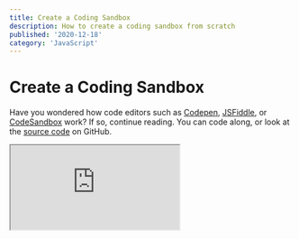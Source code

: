 ```yaml
---
title: Create a Coding Sandbox
description: How to create a coding sandbox from scratch
published: '2020-12-18'
category: 'JavaScript'
---
```


# Create a Coding Sandbox

Have you wondered how code editors such as [Codepen](https://codepen.io/), [JSFiddle](https://jsfiddle.net/), or [CodeSandbox](https://codesandbox.io/) work? If so, continue reading. You can code along, or look at the [source code](https://github.com/mattcroat/javascript-sandbox) on GitHub.

<Iframe
  title="JavaScript Sandbox"
  src="https://javascriptsandbox.netlify.app/"
/>

Visit [JavaScript Sandbox](https://javascriptsandbox.netlify.app/)

## What You'll Learn

- Using the HTML &lt;iframe&gt; tag to create a live coding environment
- Implementing the Monaco (VS Code) Editor
- How Babel works
- Native JavaScript modules (often abbreviated as ESM)
- Use of closures by writing a debounce function
- Writing helper functions to make DOM (Document Object Model) manipulation easier
- Displaying errors from the console in the UI (user interface)
- Regex replacement

Let's start by playing detective 🔎, and examining Codepen's source code through the lens of our developer tools. This part is optional, as I only want to share my thought process with you.

If you're in a new pen on Codepen, press <kbd>Ctrl</kbd> + <kbd>Shift</kbd> + <kbd>I</kbd> to bring up the developers tools and inspecting the right side column. We notice something interesting. It's an [iframe](https://developer.mozilla.org/en-US/docs/Web/HTML/Element/iframe)! You can imagine an iframe as a separate page inside another page. By definition "it's a nested browsing context, embedding another HTML page into the current one."

<Image
  height="745px"
  width="1276px"
  src="/images/create-a-coding-sandbox/codepen.png"
  alt="Codepen"
/>

An iframe behaves just like a regular page, but contained into it's own microcosm. This sounds like the perfect spot for a playground. We can already make a couple of observations.

## Observations

- The iframe behaves just like a regular page
- User inputs something on the left side (regular page)
- Output displays on the right (iframe)
- We can execute JavaScript

Now, any input would do. It can be just a plain textarea. It just happens that these sites are using "fancy" textareas that do syntax highlighting and other things for you. Codepen, and JSFiddle for example use [CodeMirror](https://codemirror.net/). CodeSandbox on the other hand is a lot more involved, and it's basically an IDE (integrated development environment) inside your browser. It uses the [Monaco Editor](https://microsoft.github.io/monaco-editor/index.html) just like [VS Code](https://code.visualstudio.com/) does. That's what I decided to use for this project.

We won't need any bundlers, or build tools. The only thing I would advise is to get the [Live Server](https://marketplace.visualstudio.com/items?itemName=ritwickdey.LiveServer) extension for VS Code so you can start a development server because otherwise it won't work due to the limitations of using the file protocol. If you prefer using something else, go ahead.

## Getting Started

That being said, start by creating a folder `js-sandbox`. Inside create another folder `src`, and a `index.html` file. Inside `src` create `src/app.js`, and `src/style.css`.

Keep in mind that for _Live Server_ to work it requires you to have a folder open inside VS Code. You can then start Live Server from `index.html` by pressing <kbd>F1</kbd> or <kbd>Ctrl</kbd> + <kbd>Shift</kbd> + <kbd>P</kbd> to open your [command palette](https://code.visualstudio.com/docs/getstarted/userinterface#_command-palette) and find "Open with Live Server". You can also right click on the file, or press the bottom right "Go Live" button.

## Markup

Your `index.html` should look like this.

```html:index.html
<!DOCTYPE html>
<html lang="en">
  <head>
    <meta charset="UTF-8" />
    <meta name="viewport" content="width=device-width, initial-scale=1.0" />
    <title>JavaScript Sandbox</title>
    <link rel="stylesheet" href="./src/style.css" />
    <script src="./src/app.js" type="module"></script>
  </head>
  <body>
    <div class="code">
      <textarea id="editor" spellcheck="false"></textarea>
    </div>

    <div class="result">
      <div id="output">
        <iframe id="iframe"></iframe>
        <div id="errors" class="hidden"></div>
      </div>
      <div id="source"></div>
    </div>
  </body>
</html>
```

Notice that instead of including our script in the `body`, we've done so in the `head` of our document. This is possible due to the `defer` property which waits for the page to load before running JavaScript. Before we could also use the [DOMContentLoaded](https://developer.mozilla.org/en-US/docs/Web/API/Document/DOMContentLoaded_event) event listener to make sure our JavaScript doesn't run before the DOM is loaded.

In this case, we don't have to include it because _modules_ use it by default. In the past we had to use a bundler such as [Webpack](https://webpack.js.org/), or [Parcel](https://parceljs.org/) to be able to understand and resolve dependencies from NPM packages, and to use the `import` syntax. That's no longer the case with browsers now natively supporting modules. In the future, instead of using bundlers in development, they're going to be an optimization step when shipping code to the browser.

The downside is that we need to repack older packages not using ES modules so they work. This is where [Skypack](https://www.skypack.dev/) comes in to bridge the gap. If you've heard about the [Node](https://nodejs.org/en/) competitor [Deno](https://deno.land/), it's the same concept how it deals with packages. Instead of having to do `npm install package` and dealing with `node_modules` you simply use a url to import the package which is smart enough to resolve the dependenices, and do the caching over a CDN (content delivery network).

```html:example.html
<button id="btn">Click</button>

<script type="module">
  import confetti from 'https://cdn.skypack.dev/canvas-confetti'
  btn.onclick = confetti
</script>
```

One thing to note is that `defer` only works when you include `src`, or if it's a module. If any of this is unfamiliar to you, take some time to research each subject, because modules are an important aspect of JavaScript.

## Styles

For the most part, it's a simple layout. Just paste and forget these styles in `style.css` so we can focus on JavaScript.

```css:style.css
@import url('https://fonts.googleapis.com/css2?family=Inter:wght@400;700&display=swap');
@import url('https://fonts.googleapis.com/css2?family=IBM+Plex+Mono&display=swap');

:root {
  --font-size: 1.25rem;
  --spacing: 2rem;
  --sans-serif: 'Inter', sans-serif;
  --mono: 'IBM Plex Mono', monospace;
}

* {
  margin: 0;
  padding: 0;
  /*
    uses any border and padding as part of the
    element's width and height
  */
  box-sizing: border-box;
}

body {
  display: flex;
  color: seashell;
  font-family: var(--sans-serif);
  font-size: var(--font-size);
  overflow: hidden;
}

h3 {
  position: absolute;
  right: 20px;
  font-size: 1rem;
  background-color: wheat;
  color: hsl(0, 0%, 12%);
  padding: 0.4rem 0.8rem;
  border-radius: 4px;
}

.code,
.result {
  height: 100vh;
  width: 100%;
}

#editor {
  height: 100%;
  min-width: 50vw;
  max-width: 100vw;
  /* makes the element resize like a textarea */
  resize: horizontal;
  overflow: hidden;
}

.result {
  display: flex;
  flex-direction: column;
}

#output,
#source {
  position: relative;
  height: 50%;
  background-color: hsl(0, 0%, 12%);
  overflow-x: hidden;
}

#iframe {
  height: 100%;
  width: 100%;
  border: none;
}

#errors {
  padding: var(--spacing);
  color: tomato;
}

#errors pre {
  max-width: 80%;
}

#source {
  padding: 1rem var(--spacing);
  border-top: 2px solid hsl(0, 0%, 10%);
  line-height: 1.6;
}

pre {
  font-family: var(--mono);
  /* changes how text is displayed in a pre */
  white-space: pre-wrap;
  word-wrap: break-word;
}

.hidden {
  display: none;
}

@media (max-width: 800px) {
  body {
    display: block;
    overflow: scroll;
  }

  .code,
  .result {
    height: 50vh;
  }

  #editor {
    resize: none;
  }

  #output {
    height: 100%;
  }

  #source {
    display: none;
  }
}
```

## The Sandbox

Inside `src` create a `utility.js`. Here we're going to put our helper functions.

```js:utility.js
export function getEl(id) {
  // returns element by id
  return document.getElementById(id)
}

export function createEl(tag, content) {
  if (content) {
    // creates a nice API like createEl('h1, 'Hello, World!')
    const domEl = document.createElement(tag)
    domEl.innerText = content

    return domEl
  }

  return document.createElement(tag)
}
```

We're set! Head back to `app.js` and let's get started. First let's import the utilities, and grab the DOM elements.

```js:app.js
import { createEl, getEl } from './utility.js'

const outputEl = getEl('output')
const iframeEl = getEl('iframe')
const errorsEl = getEl('errors')

const editorEl = getEl('editor')
const sourceEl = getEl('source')
```

The \*_.js_ extension is required. If you work with a bundler like Webpack you don't have to since it handles that for you.

Let's add a way to get the input, and output it. We're using a textarea to focus on the main concept, instead of implementation.

How do we modify the contents of an iframe? The easiest method is using the [srcdoc](https://developer.mozilla.org/en-US/docs/Web/API/HTMLIFrameElement/srcdoc) method which specifies the content of an iframe. To achieve the live update effect, we're just going to attach a `keyup` event listener to our textarea.

```js:app.js
function getCode() {
  // get contents of the textarea
  return editorEl.value
}

function setIframeContent(code) {
  const source = `
    <html>
    <head>
      <style>
        @import url('https://fonts.googleapis.com/css2?family=Inter:wght@400;700&display=swap');

        body {
          font-family: 'Inter', sans-serif;
          overflow: hidden;
        }

        .app {
          padding: 0 2rem;
          color: snow;
        }

        .app a {
          color: wheat;
        }
      </style>
    </head>
    <body>
      <div id="app"></div>

      <script src="https://cdn.skypack.dev/@babel/standalone" type="module"></script>
      <script type="text/babel" data-type="module">
        ${code}
      </script>
    </body>
    </html>
  `

  iframeEl.srcdoc = source
}


function updateUI() {
  // get what we typed
  const code = getCode()
  // pass it to update the iframe
  setIframeContent(code)
}

// handler
function handleKeyUp() {
  updateUI()
}

// keyup listener
editorEl.addEventListener('keyup', handleKeyUp)
```

This is basically building our "template" to pass to the iframe. You can realize how easily you can make Codepen out of this. In this case we're going to focus on JavaScript. In reality you can pass anything such as HTML, CSS, and JavaScript to it. In fact, I encourage you to stop what you're doing, and do it just to learn.

Congrats! Try it out.

<Image
  height="843px"
  width="1300px"
  src="/images/create-a-coding-sandbox/hello-world.png"
  alt="Hello, World!"
/>

I included an empty div to have a mount point for frameworks like [React](https://reactjs.org/), and [Vue](https://vuejs.org/). My primary goal is to not recreate Codepen, but to dive deeper into how it works. You can repurpose this to anything you want.

If you're cool, we can proceed. I mentioned something about transpiled code, but that might not mean anything to you. This is where [Babel](https://babeljs.io/) comes in. Babel is a JavaScript compiler that can take modern JavaScript syntax that might not be supported across browsers, and transpile (you might hear compile, it's interchangable) it to an older version of JavaScript. This enables us to write modern JavaScript today, and let Babel do the hard work. Modern development wouldn't be the same, or possible without it.

Where Babel is also useful, is transpiling [JSX](https://reactjs.org/docs/introducing-jsx.html) (JavaScript XML, used in place of HTML popularized by frameworks like React) to what browsers can understand, and it has other presets, and plugins. The last part isn't important if you don't know React.

The _text/babel_ type let's Babel know to process the code, and we have to include a special [data attribute](https://developer.mozilla.org/en-US/docs/Learn/HTML/Howto/Use_data_attributes) to use modules with Babel.

```js:example.js
// ES6+ code
const banana = 'banana'

// Babel ES5 output
var banana = 'banana'
```

This is a boring example, but it gets a lot cooler when using [syntactic sugar](https://en.wikipedia.org/wiki/Syntactic_sugar) like _classes_, and seeing how it works under the hood! We're going to explore this in a moment, since we're going to implement it. This is what gets me more excited than just making another Codepen.

## Babel

You might have noticed the [@babel/standalone](https://babeljs.io/docs/en/babel-standalone.html) import. This let's us use Babel client-side (in the browser). It's perfect for this project. We have to import the package inside the parent `app.js` because iframes are sandboxed (pun intended) so we can't use the one already declared.

```js:app.js
import { transform } from 'https://cdn.skypack.dev/@babel/standalone'
```

The regular import is just `Babel`. We can destructure `transform` from it so we only use what we need.

We're going to add a `transpileCode` function inside `updateUI` and also pass it `code` so we can work with it. You can place it anywhere.

```js:app.js
function transpileCode(code) {
  // the magic sauce used to transpile the code
  const options = { presets: ['es2015-loose', 'react'] }
  // transform returns an object so we can destructure and rename it
  const { code: babelCode } = transform(code, options)

  // it's going to append each time
  // so we need to clear it
  sourceEl.innerHTML = ''

  // using our DOM helpers we created earlier
  const titleEl = createEl('h3', '📜 Source')
  const preEl = createEl('pre', babelCode)

  /*
    <div id="source">
      <h3>📜 Source</h3>
      <pre>...</pre>
    </div>
  */
  sourceEl.append(titleEl, preEl)
}

function updateUI() {
  const code = getCode()

  setIframeContent(code)
  transpileCode(code)
}
```

<Image
  height="1054px"
  width="1922px"
  src="/images/create-a-coding-sandbox/transpiled.png"
  alt="Transpiled code"
/>

[Pre](https://developer.mozilla.org/en-US/docs/Web/HTML/Element/pre) is just a useful tag to show preformatted text. We can also control how the text is formatted in CSS.

We can pass different presets to Babel, telling it what version of JavaScript to target. In this case I'm using the _es2015-loose_ preset and _react_ for [JSX](https://reactjs.org/docs/introducing-jsx.html). The _loose_ in the preset means it's going to output code that's more human readable, and doesn't strictly adhere to the JavaScript specification. If you just used [the destructuring assignment](https://developer.mozilla.org/en-US/docs/Web/JavaScript/Reference/Operators/Destructuring_assignment) for example, it would quickly saturate the output.

I encourage you to play around. These yearly presets have been deprecated for [@babel/preset-env](https://babeljs.io/docs/en/babel-preset-env) which you should use in production. You would just have to replace _es2015-loose_ with _env_.

The last part is the `transform` itself which accepts the _input_, _options_, and returns an object.

```js:example.js
const input = `const getMessage = () => 'Hello, World!'`
const output = Babel.transform(input, { presets: ['env'] }).code
```

There's also a [Babel REPL](https://babeljs.io/repl) you can use to play around. That's how I found out about the presets, because the docs aren't that clear to the uninitiated. I won't go into the minutia of how Babel works under the hood, unless you want to read about [ASTs](https://en.wikipedia.org/wiki/Abstract_syntax_tree) (abstract syntax tree), and because I only understand the concepts.

## Regex Replacement

We can import NPM packages straight into our code, instead of appending them as a script like Codepen would. That means they're also going to get transpiled. We can fix that by using _regex_ to remove them before they get transpiled. You might have noticed the _/\*#\_\_PURE\_\_\*/_ string created by Babel. Since we only care about the output, we're also going to remove it.

You don't need to understand regex, but if you want you can use [RegExr] to examine an expression. I know enough myself to be able to read it, since I rarely use it. When I need it, I just search for what I'm looking for, and it works out. First let's add some regex patterns at the top of `app.js`, right below where we grab the DOM elements.

```js:app.js
const importsMatchRegex = /import(?:["'\s]*([\w*{}\n\r\t, ]+)from\s*)?["'\s].*([@\w/_-]+)["'\s].*/g
const stringMatchRegex = /\/\*#__PURE__\*\//g
```

The [imports regex](https://gist.github.com/manekinekko/7e58a17bc62a9be47172) just matches anything that starts with _import_ and could be a default or named import spanning multiple lines. For the string regex we just target the specified string and escape the special characters with slashes.

Regex itself isn't hard, it's just hard to read. If you need to use it, just reach for a battle-tested one because there might be edge cases you didn't think of.

We need to update `transpileCode`. We're also going to add a `format` function above it that's going to abstract the regex replacement code so it looks neat. I don't look in advance to break code up like this. In fact it's spaghetti, before I decide to clean it up.

```js:app.js
// makes for a nicer API to work with
function format(string, regex, replacement = '') {
  return string.replace(regex, replacement).trim()
}

function transpileCode(code) {
  // remove the imports before transform
  const codeToTranspile = format(code, importsMatchRegex)

  // the babel sauce
  const options = { presets: ['es2015-loose', 'react'] }
  const { code: babelCode } = transform(codeToTranspile, options)

  // ignore /*#__PURE__*/ from transpiled output
  const transpiledCode = format(babelCode, stringMatchRegex)

  sourceEl.innerHTML = ''

  const titleEl = createEl('h3', '📜 Source')
  const preEl = createEl('pre', transpiledCode)

  sourceEl.append(titleEl, preEl)
}
```

Great, it works! Give it a try.

## Debounce

So far so good, but if we open dev tools and look at the console, there's an avalanche of output. This is not a great user experience. Imagine talking and being interrupted for not finishing your thought. We want to add a delay to the input. This is what's known as a _debounce_. Imagine typing something into a search field that queries an API endpoint. You don't want to spam requests for each typed letter.

Open `utility.js`, and add the `debounce` function — then import it in `app.js`.

```js:utility.js
export function debounce(callback, delay) {
  let timerId

  return () => {
    clearTimeout(timerId)
    timerId = setTimeout(callback, delay)
  }
}
```

```js:app.js
import { createEl, debounce, getEl } from './utility.js'
```

The debounce is just a `setTimeout` that accepts a _callback_ function to run after it's done, and a _delay_ in milliseconds. It returns a function that clears the previous `setTimeout`, and sets a new one. This is possible due to [closures](https://developer.mozilla.org/en-US/docs/Web/JavaScript/Closures).

**A closure is when a function remembers it's outer state, even after execution**.

You could say that "it closes over it". You're using closures in JavaScript without even knowing.

```js:example.js
const greet = () => console.log('Hello, World!')

// if we don't return a function we need to wrap it
document.addEventListener('click', () => debounce(greet, 1000))

// we return a function, so it's good
document.addEventListener('click', debounce(greet, 1000))
```

Even if the functions runs, thanks to _closures_ it remembers the value of `timerId`, so it can clear it.

Try it out yourself! The dev tools are a quick and easy way to get your hands dirty.

Let's update our event listener.

```js:app.js
editorEl.addEventListener('keyup', debounce(handleKeyUp, 1000))
```

## Errors

How do we display errors? We clearly see them in the console. There's a couple of ways. In JavaScript we can rewrite anything, so we could do that for `console` by just redeclaring it.

```js:example.js
console.error = () => {
  // hijack log to output to a DOM element
}
```

This is ugly for many reasons, one of which is overwriting how console itself works.

Fortunately, there's an easier method. We can use the [GlobalEventHandlers.onerror](https://developer.mozilla.org/en-US/docs/Web/API/GlobalEventHandlers/onerror) listener.

It's just a regular listener that we can place on the _window object_, and listen for error messages. It's almost that easy! In our case we have to attach the listener inside our iframe, and somehow send them up to the parent. There's a handy [window.postMessage](https://developer.mozilla.org/en-US/docs/Web/API/Window/postMessage) method for doing such.

If you're wondering, I had weird issues just using it on the parent itself where it would ignore certain types of errors.

We're just going to add another script section at the end of `setIframeContent`. If our code fails at any point, it's not going to run. It needs to be separate. Everything else is the same as before.

```js:app.js
function setIframeContent(code) {
  const source = `
    <!-- ... -->
    <body>
      <!-- ... -->
      <script>
        function handleError({ message: errorMessage }) {
          window.parent.postMessage(errorMessage, '*')
        }

        window.addEventListener('error', handleError)
      </script>
    </body>
  `

  iframeEl.srcdoc = source
}
```

Note that the event listener passes an event object which we can destructure and rename `event.message` from. We specify the sender by saying `window.parent` and the arguments are the _message_, and _target origin URI_ if we want to require it, but the _\*_ symbol let's it be anything.

Great! Now we can listen for any message. Let's add a `message` listener, after our `keyup` listener. We're also going to need a `handleMessage`.

```js:app.js
function handleMessage({ data: errorMessage }) {
  if (typeof errorMessage === 'string') {
    logErrors(errorMessage)
  }
}

window.addEventListener('message', handleMessage)
```

The response we get is `event.data` so we destructure it. We check if `message` is a string, meaning it's our error message because it could be anything.

We're going to send the error message to `logErrors`.

```js:app.js
function logErrors(error) {
  // clear errors
  errorsEl.innerHTML = ''

  // create title and pre element
  const titleEl = createEl('h3', '💩 Oops!')
  const preEl = createEl('pre', error)

  /*
    <div id="errors" class="hidden">
      <h3>💩 Oops!</h3>
      <pre>...</pre>
    </div>
  */
  errorsEl.append(titleEl, preEl)
}
```

One more thing. We need a way to show or hide our iframe, and errors depending if there's any. That's simple enough. There's already a class of `hidden` in `style.css` that just sets `display: none`. We just need to add the JavaScript.

```js:app.js
function logErrors(error) {
  iframeEl.classList.add('hidden')
  errorsEl.classList.remove('hidden')
  // ...
}

function setIframeContent(code) {
  iframeEl.classList.remove('hidden')
  errorsEl.classList.add('hidden')
  // ...
}
```

That's it! We don't make mistakes, just happy little accidents.

<Image
  height="843px"
  width="1300px"
  src="/images/create-a-coding-sandbox/error.png"
  alt="Error message"
/>

## The Editor

The last thing left for us to do is replace our beautiful textarea with [Monaco Editor](https://microsoft.github.io/monaco-editor/index.html) which is easier than you might think. It's going to take more time explaining the details how I got it to work over a CDN, which I wouldn't recommend doing. I just wanted to avoid using a bundler, which would have been even easier.

First we need to edit `index.html`.

```diff:index.html
<div class="code">
- <textarea id="editor" spellcheck="false"></textarea>
+ <div id="editor"></div>
</div>
```

Second, in `src` create `MonacoEditor.js`.

```js:MonacoEditor.js
// import every named export
import * as monaco from 'https://cdn.skypack.dev/monaco-editor'

// web workers
window.MonacoEnvironment = {
  getWorkerUrl: () => {
    return `
      data:text/javascript;charset=utf-8,
      ${encodeURIComponent(`
        self.MonacoEnvironment = {
          baseUrl: 'https://cdnjs.cloudflare.com/ajax/libs/monaco-editor/0.21.2/min'
        };
        importScripts('https://cdnjs.cloudflare.com/ajax/libs/monaco-editor/0.21.2/min/vs/base/worker/workerMain.min.js');
      `)}
    `
  },
}

const editorOptions = {
  value: '',
  language: 'javascript',
  theme: 'vs-dark',
  // checks if the editor resized to adjust
  automaticLayout: true,
  minimap: {
    enabled: false,
  },
  fontFamily: 'IBM Plex Mono, monospace',
  fontSize: '20px',
  tabSize: 2,
}

export const editor = monaco.editor.create(
  document.getElementById('editor'),
  editorOptions
)

```

The Monaco Editor is the base that VS Code uses. You don't get a sidebar or anything fancy. That's Microsoft sauce on top of it. They also develop all these projects together. It uses [web workers](https://developer.mozilla.org/en-US/docs/Web/API/Web_Workers_API/Using_web_workers) which lets us off-load heavy tasks to background threads since JavaScript runs on a single thread, but the browser isn't limited to that. Fortunately, we don't have to think about that. I hope that clears up the `window.MonacoEnvironment` part.

This is only convoluted because we're using a CDN. There's a great [monaco-editor-samples](https://github.com/microsoft/monaco-editor-samples) repository with different examples how to set up Monaco Editor for different environments. You can also explore the [Monaco Editor API](https://microsoft.github.io/monaco-editor/api/index.html).

Import the editor at top of `app.js`. We also need to update `getCode` to grab the input from the editor instead. We also need `codicon.ttf` which is the [codicon](https://microsoft.github.io/vscode-codicons/dist/codicon.html) icon font it uses. You can get it [here](https://github.com/microsoft/vscode-codicons/blob/master/dist/codicon.ttf) and place it in the root of your project.

```js:app.js
import { editor } from './monacoEditor.js'

function getCode() {
  // built-in method to get the input value
  return editor.getValue()
}
```

Try it out!

```js
import confetti from 'https://cdn.skypack.dev/canvas-confetti'
document.onpointermove = confetti
```

<Image
  height="843px"
  width="1300px"
  src="/images/create-a-coding-sandbox/error.png"
  alt="Monaco Editor"
/>

That's it! Congrats 🎉

## Closing Thoughts

Hope you learned something! There's a lot you could do from here on. You can add persistant storage using [local storage](https://developer.mozilla.org/en-US/docs/Web/API/Window/localStorage) so when you refresh the page it wouldn't reset. You would just need to save the input to local storage each time, and on page load check if it exists, then set the contents of the editor to use it.

You could also move everything to a bundler, or use a framework like React which I'm going to cover in another post.

<Credits />
